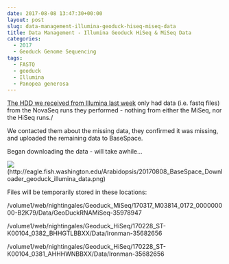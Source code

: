 ```yaml
---
date: 2017-08-08 13:47:30+00:00
layout: post
slug: data-management-illumina-geoduck-hiseq-miseq-data
title: Data Management - Illumina Geoduck HiSeq & MiSeq Data
categories:
  - 2017
  - Geoduck Genome Sequencing
tags:
  - FASTQ
  - geoduck
  - Illumina
  - Panopea generosa
---
```


[The HDD we received from Illumina last week](https://robertslab.github.io/sams-notebook/posts/2017-07-31-data-received-geoduck-genome-sequencing-by-illumina/) only had data (i.e. fastq files) from the NovaSeq runs they performed - nothing from either the MiSeq, nor the HiSeq runs./

We contacted them about the missing data, they confirmed it was missing, and uploaded the remaining data to BaseSpace.

Began downloading the data - will take awhile...



![](https://eagle.fish.washington.edu/Arabidopsis/20170808_BaseSpace_Downloader_geoduck_illumina_data.png)(http://eagle.fish.washington.edu/Arabidopsis/20170808_BaseSpace_Downloader_geoduck_illumina_data.png)

Files will be temporarily stored in these locations:

/volume1/web/nightingales/Geoduck_MiSeq/170317_M03814_0172_000000000-B2K79/Data/GeoDuckRNAMiSeq-35978947

/volume1/web/nightingales/Geoduck_HiSeq/170228_ST-K00104_0382_BHHGTLBBXX/Data/Ironman-35682656

/volume1/web/nightingales/Geoduck_HiSeq/170228_ST-K00104_0381_AHHHWNBBXX/Data/Ironman-35682656
